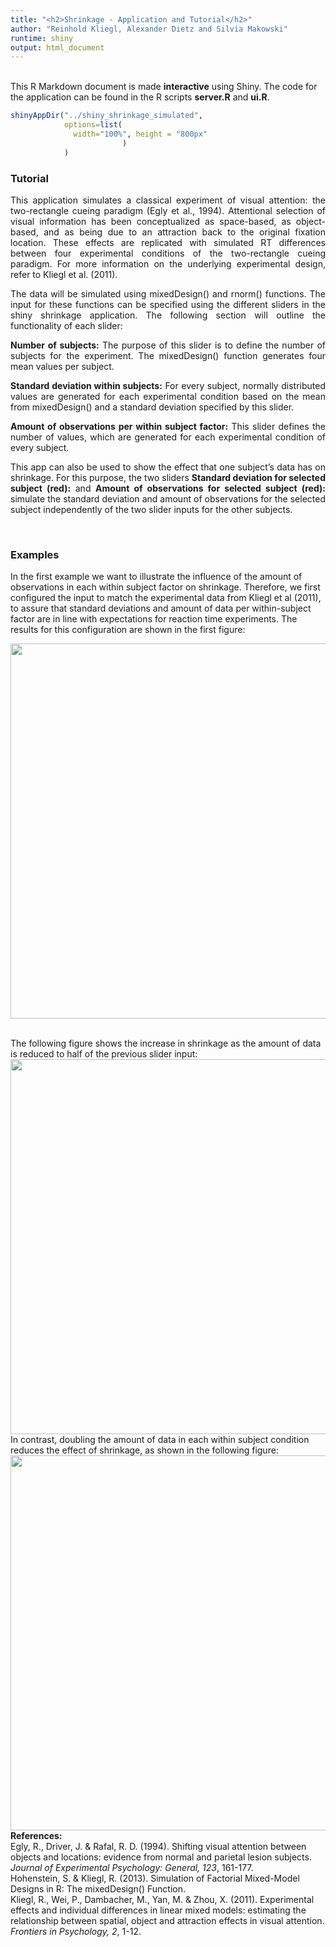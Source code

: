 ```yaml
---
title: "<h2>Shrinkage - Application and Tutorial</h2>"
author: "Reinhold Kliegl, Alexander Dietz and Silvia Makowski"
runtime: shiny
output: html_document
---
```

</br>
This R Markdown document is made **interactive** using Shiny. The code for the application can be found in the R scripts **server.R** and **ui.R**.

```r
shinyAppDir("../shiny_shrinkage_simulated",
            options=list(
              width="100%", height = "800px"
                         )
            )
```

<h3> Tutorial </h3>
<p align="justify">
This application simulates a classical experiment of visual attention: the two-rectangle cueing paradigm (Egly et al., 1994). Attentional selection of visual information has been conceptualized as space-based, as object-based, and as being due to an attraction back to the original fixation location. These effects are replicated with simulated RT differences between four experimental conditions of the two-rectangle cueing paradigm. For more information on the underlying experimental design, refer to Kliegl et al. (2011).</p>
<p align="justify">
The data will be simulated using mixedDesign() and rnorm() functions. The input for these functions can be specified using the different sliders in the shiny shrinkage application. The following section will outline the functionality of each slider:</p>
<p align="justify">
**Number of subjects:** The purpose of this slider is to define the number of subjects for the experiment. The mixedDesign() function generates four mean values per subject.
<p align="justify">
**Standard deviation within subjects:** For every subject, normally distributed values are generated for each experimental condition based on the mean from mixedDesign() and a standard deviation specified by this slider.</p>
<p align="justify">
**Amount of observations per within subject factor:** This slider defines the number of values, which are generated for each experimental condition of every subject.</p>
<p align="justify">
This app can also be used to show the effect that one subject's data has on shrinkage. For this purpose, the two sliders **Standard deviation for selected subject (red):** and **Amount of observations for selected subject (red):** simulate the standard deviation and amount of observations for the selected subject independently of the two slider inputs for the other subjects.</p>
</br>
<h3> Examples </h3>
In the first example we want to illustrate the influence of the amount of observations in each within subject factor on shrinkage. Therefore, we first configured the input to match the experimental data from Kliegl et al (2011), to assure that standard deviations and amount of data per within-subject factor are in line with expectations for reaction time experiments.
The results for this configuration are shown in the first figure:

 <img src="Figure_1.png" height="600px" width="700px" />

</br>
The following figure shows the increase in shrinkage as the amount of data is reduced to half of the previous slider input:
</br>
 <img src="Figure_2.png" height="600px" width="700px" />
</br>
In contrast, doubling the amount of data in each within subject condition reduces the effect of shrinkage, as shown in the following figure:
</br>
 <img src="Figure_3.png" height="600px" width="700px" />
</br>
**References:**
</br>
Egly, R., Driver, J. & Rafal, R. D. (1994). Shifting visual attention between objects and locations: evidence from normal and parietal lesion subjects. *Journal of Experimental Psychology: General, 123*, 161-177. 
</br>
Hohenstein, S. & Kliegl, R. (2013). Simulation of Factorial Mixed-Model Designs in R: The mixedDesign() Function.
</br>
Kliegl, R., Wei, P., Dambacher, M., Yan, M. & Zhou, X. (2011). Experimental effects and individual differences in linear mixed models: estimating the relationship between spatial, object and attraction effects in visual attention. *Frontiers in Psychology, 2*, 1-12.
